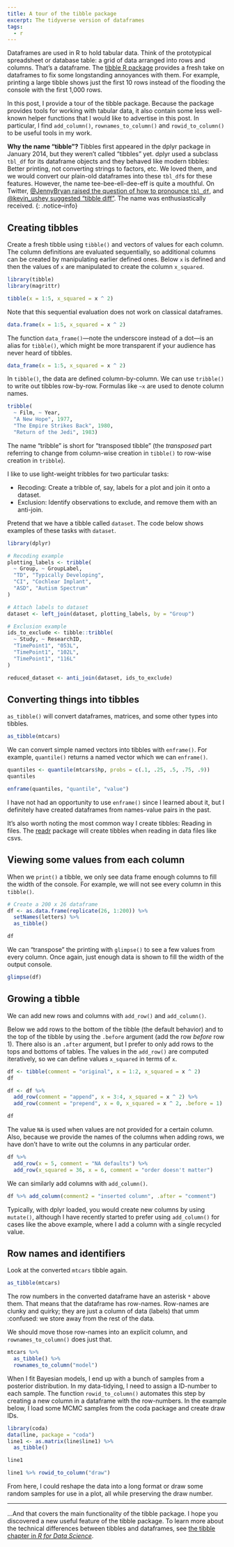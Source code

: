 ```yaml
---
title: A tour of the tibble package 
excerpt: The tidyverse version of dataframes
tags:
  - r
---
```


Dataframes are used in R to hold tabular data. Think of the prototypical 
spreadsheet or database table: a grid of data arranged into rows and columns. 
That's a dataframe. The [tibble R package](http://tibble.tidyverse.org/)
provides a fresh take on dataframes to fix some longstanding annoyances with
them. For example, printing a large tibble shows just the first 10 rows instead
of the flooding the console with the first 1,000 rows.

In this post, I provide a tour of the tibble package. Because the package 
provides tools for working with tabular data, it also contain some less
well-known helper functions that I would like to advertise in this post. In
particular, I find `add_column()`, `rownames_to_column()` and
`rowid_to_column()` to be useful tools in my work.

**Why the name "tibble"?** Tibbles first appeared in the dplyr package in 
January 2014, but they weren't called "tibbles" yet. dplyr used a subclass 
`tbl_df` for its dataframe objects and they behaved like modern tibbles: Better 
printing, not converting strings to factors, etc. We loved them, and we would 
convert our plain-old dataframes into these `tbl_df`s for these features. 
However, the name tee-bee-ell-dee-eff is quite a mouthful. On Twitter,
[@JennyBryan raised the question of how to pronounce
`tbl_df`](https://twitter.com/JennyBryan/status/514652585488576512), and
[@kevin_ushey suggested "tibble 
diff"](https://twitter.com/kevin_ushey/status/514659005621219329). The name was 
enthusiastically received.
{: .notice--info}


## Creating tibbles

Create a fresh tibble using `tibble()` and vectors of values for each column.
The column definitions are evaluated sequentially, so additional columns can be 
created by manipulating earlier defined ones. Below `x` is defined and then the 
values of `x` are manipulated to create the column `x_squared`.

```r
library(tibble)
library(magrittr)

tibble(x = 1:5, x_squared = x ^ 2)
```

Note that this sequential evaluation does not work on classical dataframes.

```r
data.frame(x = 1:5, x_squared = x ^ 2)
```

The function `data_frame()`---note the underscore instead of a dot---is an alias
for `tibble()`, which might be more transparent if your audience has never 
heard of tibbles.

```r
data_frame(x = 1:5, x_squared = x ^ 2)
```

In `tibble()`, the data are defined column-by-column. We can use `tribble()` to 
write out tibbles row-by-row. Formulas like `~x` are used to denote column names.

```r
tribble(
  ~ Film, ~ Year,
  "A New Hope", 1977,
  "The Empire Strikes Back", 1980,
  "Return of the Jedi", 1983)
```

The name "tribble" is short for "transposed tibble" (the _transposed_
part referring to change from column-wise creation in `tibble()` to row-wise
creation in `tribble`).

I like to use light-weight tribbles for two particular tasks:

* Recoding: Create a tribble of, say, labels for a plot and join it onto a dataset.
* Exclusion: Identify observations to exclude, and remove them with an anti-join.

Pretend that we have a tibble called `dataset`. The code below shows
examples of these tasks with `dataset`.

```r
library(dplyr)

# Recoding example
plotting_labels <- tribble(
  ~ Group, ~ GroupLabel,
  "TD", "Typically Developing",
  "CI", "Cochlear Implant",
  "ASD", "Autism Spectrum"
)

# Attach labels to dataset
dataset <- left_join(dataset, plotting_labels, by = "Group")

# Exclusion example
ids_to_exclude <- tibble::tribble(
  ~ Study, ~ ResearchID,
  "TimePoint1", "053L",
  "TimePoint1", "102L",
  "TimePoint1", "116L"
)

reduced_dataset <- anti_join(dataset, ids_to_exclude)
```


## Converting things into tibbles

`as_tibble()` will convert dataframes, matrices, and some other types into
tibbles.

```r
as_tibble(mtcars)
```

We can convert simple named vectors into tibbles with `enframe()`. 
For example, `quantile()` returns a named vector which we can `enframe()`.

```r
quantiles <- quantile(mtcars$hp, probs = c(.1, .25, .5, .75, .9))
quantiles

enframe(quantiles, "quantile", "value")
```

I have not had an opportunity to use `enframe()` since I learned about it,
but I definitely have created dataframes from names-value pairs in the past.

It's also worth noting the most common way I create tibbles: Reading in files.
The [readr](http://readr.tidyverse.org/) package will create tibbles when 
reading in data files like csvs.



## Viewing some values from each column

When we `print()` a tibble, we only see data frame enough columns to fill the
width of the console. For example, we will not see every column in this
`tibble()`.

```r
# Create a 200 x 26 dataframe
df <- as.data.frame(replicate(26, 1:200)) %>% 
  setNames(letters) %>% 
  as_tibble()

df
```

We can "transpose" the printing with `glimpse()` to see a few values from every 
column. Once again, just enough data is shown to fill the width of the output
console.

```r
glimpse(df)
```



## Growing a tibble

We can add new rows and columns with `add_row()` and `add_column()`.

Below we add rows to the bottom of the tibble (the default behavior) and to the 
top of the tibble by using the `.before` argument (add the row _before_ row 1). 
There also is an `.after` argument, but I prefer to only add rows to the
tops and bottoms of tables. The values in the `add_row()` are computed
iteratively, so we can define values `x_squared` in terms of `x`.

```r
df <- tibble(comment = "original", x = 1:2, x_squared = x ^ 2)
df

df <- df %>% 
  add_row(comment = "append", x = 3:4, x_squared = x ^ 2) %>% 
  add_row(comment = "prepend", x = 0, x_squared = x ^ 2, .before = 1)

df
```

The value `NA` is used when values are not provided for a certain column.
Also, because we provide the names of the columns when adding rows, we have
don't have to write out the columns in any particular order.

```r
df %>% 
  add_row(x = 5, comment = "NA defaults") %>% 
  add_row(x_squared = 36, x = 6, comment = "order doesn't matter")
```

We can similarly add columns with `add_column()`.

```r
df %>% add_column(comment2 = "inserted column", .after = "comment")
```

Typically, with dplyr loaded, you would create new columns by using `mutate()`,
although I have recently started to prefer using `add_column()` for cases like
the above example, where I add a column with a single recycled value. 

## Row names and identifiers

Look at the converted `mtcars` tibble again.

```r
as_tibble(mtcars)
```

The row numbers in the converted dataframe have an asterisk `*` above them. That
means that the dataframe has row-names. Row-names are clunky and quirky; they are 
just a column of data (labels) that umm :confused: we store away from the rest
of the data. 

We should move those row-names into an explicit column, and
`rownames_to_column()` does just that.

```r
mtcars %>% 
  as_tibble() %>% 
  rownames_to_column("model")
```

When I fit Bayesian models, I end up with a bunch of samples from a posterior 
distribution. In my data-tidying, I need to assign a ID-number to each sample. 
The function `rowid_to_column()` automates this step by creating a new column in
a dataframe with the row-numbers. In the example below, I load some MCMC samples
from the coda package and create draw IDs.

```r
library(coda)
data(line, package = "coda")
line1 <- as.matrix(line$line1) %>% 
  as_tibble()

line1

line1 %>% rowid_to_column("draw")
```

From here, I could reshape the data into a long format or draw some random
samples for use in a plot, all while preserving the draw number.

*** 

...And that covers the main functionality of the tibble package. I hope you
discovered a new useful feature of the tibble package. To learn more about the
technical differences between tibbles and dataframes, see [the tibble chapter in
_R for Data Science_](http://r4ds.had.co.nz/tibbles.html).
